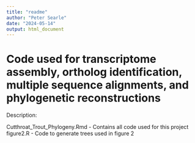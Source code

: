 ```yaml
---
title: "readme" 
author: "Peter Searle"
date: "2024-05-14"
output: html_document
---
```


# Code used for transcriptome assembly, ortholog identification, multiple sequence alignments, and phylogenetic reconstructions

Description: 

Cutthroat_Trout_Phylogeny.Rmd - Contains all code used for this project
figure2.R - Code to generate trees used in figure 2